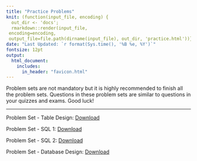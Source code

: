 ```yaml
---
title: "Practice Problems"
knit: (function(input_file, encoding) {
  out_dir <- 'docs';
  rmarkdown::render(input_file,
 encoding=encoding,
 output_file=file.path(dirname(input_file), out_dir, 'practice.html'))})
date: "Last Updated: `r format(Sys.time(), '%B %e, %Y')`"
fontsize: 12pt
output: 
  html_document:
    includes:
      in_header: "favicon.html" 
---
```


Problem sets are not mandatory but it is highly recommended to finish all the problem sets. Questions in these problem sets are similar to questions in your quizzes and exams. Good luck!

***
Problem Set - Table Design: <a href="ProblemSetTableDesign.pdf#" class="download" title="Table Design">Download</a>

Problem Set - SQL 1: <a href="ProblemSetSQL1.pdf#" class="download" title="SQL 1">Download</a>

Problem Set - SQL 2: <a href="ProblemSetSQL2.pdf#" class="download" title="SQL 2">Download</a>

Problem Set - Database Design: <a href="ProblemSetDatabase.pdf#" class="download" title="Database Design">Download</a>



